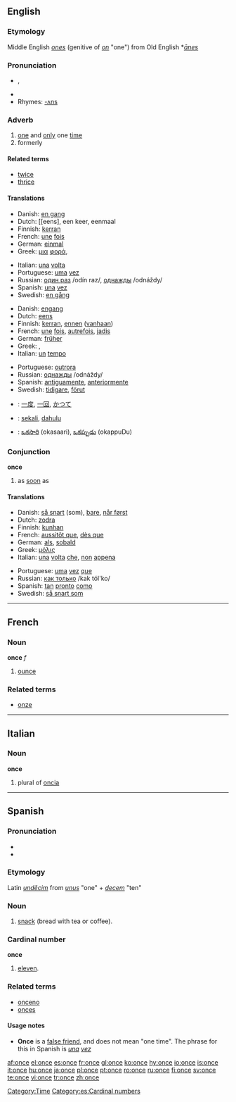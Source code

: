 {{see|önce}}
{{wikipedia}}
==English==

{{rank|God|three|put|166|once|new|years|always}}

===Etymology===
Middle English ''[[ones]]'' (genitive of ''[[on]]'' "one") from Old English *''[[ānes]]''

===Pronunciation===
* {{IPA|/wʌns/}}, {{SAMPA|/wVns/}}
* {{audio|en-us-once.ogg|Audio (US)}}
* Rhymes: [[Rhymes:English:-ʌns|-ʌns]]

===Adverb===
{{en-adv|-}}

# [[one]] and [[only]] one [[time]]
# formerly

====Related terms====
* [[twice]]
* [[thrice]]

====Translations====
{{trans-top|one and only one time}}
* Danish: [[en gang]]
* Dutch: [[eens], een keer, eenmaal
* Finnish: [[kerta|kerran]]
* French: [[une]] [[fois]]
* German: [[einmal]]
* Greek: [[μια]] [[φορά]], {{t|el|άπαξ}}
{{trans-mid}}
* Italian: [[una]] [[volta]]
* Portuguese: [[uma]] [[vez]]
* Russian: [[один раз]] /odín raz/, [[однажды]] /odnáždy/
* Spanish: [[una]] [[vez]]
* Swedish: [[en gång]]
{{trans-bottom}}

{{trans-top|formerly}}
* Danish: [[engang]]
* Dutch: [[eens]]
* Finnish: [[kerta|kerran]], [[ennen]] ([[vanha|vanhaan]])
* French: [[une]] [[fois]], [[autrefois]], [[jadis]]
* German: [[früher]]
* Greek: {{t|el|άλλοτε}}, {{t|el|παλιά}}
* Italian: [[un]] [[tempo]]
{{trans-mid}}
* Portuguese: [[outrora]]
* Russian: [[однажды]] /odnáždy/
* Spanish: [[antiguamente]], [[anteriormente]]
* Swedish: [[tidigare]], [[förut]]
{{trans-bottom}}

{{checktrans-top}}
* {{ttbc|Japanese}}: [[一度]], [[一回]], [[かつて]]
* {{ttbc|Malay}}: [[sekali]], [[dahulu]]
{{trans-mid}}
* {{ttbc|Telugu}}: [[ఒకసారి]] (okasaari), [[ఒకప్పుడు]] (okappuDu)
{{trans-bottom}}

===Conjunction===
'''once'''

# as [[soon]] as

====Translations====
{{trans-top|as soon as}}
* Danish: [[så snart]] (som), [[bare]], [[når først]]
* Dutch: [[zodra]]
* Finnish: [[kunhan]]
* French: [[aussitôt que]], [[dès que]]
* German: [[als]], [[sobald]]
* Greek: [[μόλις]]
* Italian: [[una]] [[volta]] [[che]], [[non]] [[appena]]
{{trans-mid}}
* Portuguese: [[uma]] [[vez]] [[que]]
* Russian: [[как только]] /kak tól'ko/
* Spanish: [[tan]] [[pronto]] [[como]]
* Swedish: [[så snart som]]
{{trans-bottom}}

[[Category:Time]]

----

==French==

===Noun===
'''once''' ''f''

# [[ounce]]

===Related terms===
* [[onze]]

----

==Italian==

===Noun===
'''once'''

# plural of [[oncia]]

----

==Spanish==

===Pronunciation===
* {{IPA|/ˈɔn.se/}}
* {{SAMPA|/"On.se/}}

===Etymology===
Latin ''[[undecim|undĕcim]]'' from ''[[unus]]'' "one" + ''[[decem]]'' "ten"

===Noun===
{{es-noun-f}}

# {{context|Latin American Spanish}} [[snack]] (bread with tea or coffee).

===Cardinal number===
'''once'''

# [[eleven]].

===Related terms===
* [[onceno]]
* [[onces]]

====Usage notes====
{{rfc-level|Usage notes at L4+ not in L3 POS section}}
* '''Once''' is a [[false friend]], and does not mean "one time".  The phrase for this in Spanish is ''[[una#Spanish|una]] [[vez#Spanish|vez]]''

[[Category:es:Cardinal numbers]]

[[af:once]]
[[el:once]]
[[es:once]]
[[fr:once]]
[[gl:once]]
[[ko:once]]
[[hy:once]]
[[io:once]]
[[is:once]]
[[it:once]]
[[hu:once]]
[[ja:once]]
[[pl:once]]
[[pt:once]]
[[ro:once]]
[[ru:once]]
[[fi:once]]
[[sv:once]]
[[te:once]]
[[vi:once]]
[[tr:once]]
[[zh:once]]